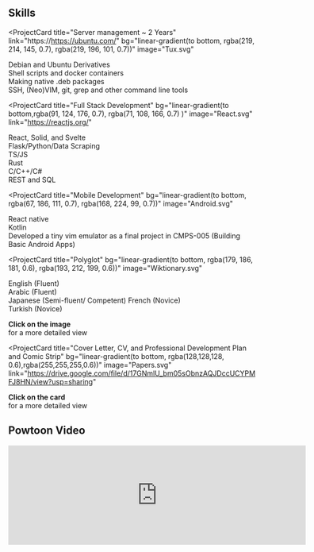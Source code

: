 ## Skills

<ProjectCard
  title="Server management ~ 2 Years"
  link="https://https://ubuntu.com/"
  bg="linear-gradient(to bottom, rgba(219, 214, 145, 0.7), rgba(219, 196, 101, 0.7))"
  image="Tux.svg"
>
  Debian and Ubuntu Derivatives
  <br/>
  Shell scripts and docker containers
  <br/>
  Making native .deb packages
  <br/>
  SSH, (Neo)VIM, git, grep and other command line tools

</ProjectCard>

<ProjectCard
  title="Full Stack Development"
  bg="linear-gradient(to bottom,rgba(91, 124, 176, 0.7), rgba(71, 108, 166, 0.7) )"
  image="React.svg"
  link="https://reactjs.org/"
>
  React, Solid, and Svelte
  <br />
  Flask/Python/Data Scraping
  <br />
  TS/JS
  <br />
  Rust
  <br />
  C/C++/C#
  <br />
  REST and SQL
</ProjectCard>

<ProjectCard
  title="Mobile Development"
  bg="linear-gradient(to bottom, rgba(67, 186, 111, 0.7), rgba(168, 224, 99, 0.7))"
  image="Android.svg"
>
  React native
  <br />
  Kotlin
  <br />
  Developed a tiny vim emulator as a final project in CMPS-005 (Building Basic
  Android Apps)
</ProjectCard>

<ProjectCard
  title="Polyglot"
  bg="linear-gradient(to bottom, rgba(179, 186, 181, 0.6), rgba(193, 212, 199, 0.6))"
  image="Wiktionary.svg"
>
  English (Fluent)
  <br/>
  Arabic (Fluent)
  <br />
  Japanese (Semi-fluent/ Competent)
  French (Novice)
  <br/>
  Turkish (Novice)

</ProjectCard>
<ProjectCard
  title="Skills Diamond (Summary)"
  bg="linear-gradient(to bottom, rgba(255,140,105,0.6), rgba(255,225,53, 0.6))"
  image="Diamond.svg"
  link="/Diamond"
  >
  <b> Click on the image</b>
  <br/>
  for a more detailed view
  
</ProjectCard>

<ProjectCard
  title="Cover Letter, CV, and Professional Development Plan and Comic Strip"
  bg="linear-gradient(to bottom, rgba(128,128,128, 0.6),rgba(255,255,255,0.6))"
  image="Papers.svg"
  link="https://drive.google.com/file/d/17GNmlU_bm05sObnzAQJDccUCYPMFJ8HN/view?usp=sharing"
>
  <b> Click on the card</b>
  <br />
  for a more detailed view
</ProjectCard>

## Powtoon Video

<iframe
  width="600"
  height="200"
  src="https://www.powtoon.com/embed/cgSTg89z4wu/"
  frameborder="0"
  allowfullscreen
></iframe>
<br />
